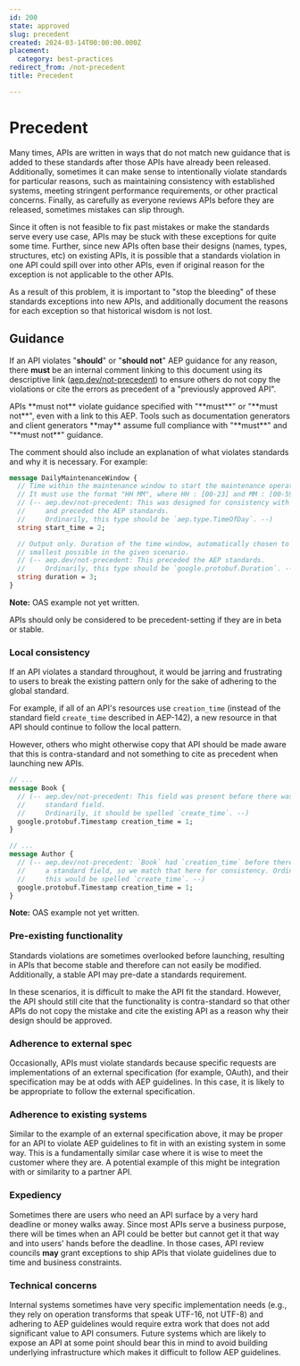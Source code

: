 ```yaml
---
id: 200
state: approved
slug: precedent
created: 2024-03-14T00:00:00.000Z
placement:
  category: best-practices
redirect_from: /not-precedent
title: Precedent

--- 
```


# Precedent

Many times, APIs are written in ways that do not match new guidance that is
added to these standards after those APIs have already been released.
Additionally, sometimes it can make sense to intentionally violate standards
for particular reasons, such as maintaining consistency with established
systems, meeting stringent performance requirements, or other practical
concerns. Finally, as carefully as everyone reviews APIs before they are
released, sometimes mistakes can slip through.

Since it often is not feasible to fix past mistakes or make the standards serve
every use case, APIs may be stuck with these exceptions for quite some time.
Further, since new APIs often base their designs (names, types, structures,
etc) on existing APIs, it is possible that a standards violation in one API
could spill over into other APIs, even if original reason for the exception is
not applicable to the other APIs.

As a result of this problem, it is important to "stop the bleeding" of these
standards exceptions into new APIs, and additionally document the reasons for
each exception so that historical wisdom is not lost.

## Guidance

If an API violates "**should**" or "**should not**" AEP guidance for any
reason, there **must** be an internal comment linking to this document using
its descriptive link ([aep.dev/not-precedent]()) to ensure others do not copy
the violations or cite the errors as precedent of a "previously approved API".

<Aside type="caution" title="Important">
  APIs **must not** violate guidance specified with "**must**" or
  "**must not**", even with a link to this AEP. Tools such as documentation
  generators and client generators **may** assume full compliance with "**must**"
  and "**must not**" guidance.
</Aside>

The comment should also include an explanation of what violates standards and
why it is necessary. For example:


<Tabs>
  <TabItem label="Protocol Buffers">
  
  
  ```proto
  message DailyMaintenanceWindow {
    // Time within the maintenance window to start the maintenance operations.
    // It must use the format "HH MM", where HH : [00-23] and MM : [00-59] GMT.
    // (-- aep.dev/not-precedent: This was designed for consistency with crontab,
    //     and preceded the AEP standards.
    //     Ordinarily, this type should be `aep.type.TimeOfDay`. --)
    string start_time = 2;
  
    // Output only. Duration of the time window, automatically chosen to be
    // smallest possible in the given scenario.
    // (-- aep.dev/not-precedent: This preceded the AEP standards.
    //     Ordinarily, this type should be `google.protobuf.Duration`. --)
    string duration = 3;
  }
  ```
  
  
  </TabItem>
  <TabItem label="OpenAPI 3.0">
  
  
  **Note:** OAS example not yet written.
  
  
  </TabItem>
</Tabs>
    

<Aside type="caution" title="Important">
  APIs should only be considered to be precedent-setting if they
  are in beta or stable.
</Aside>

### Local consistency

If an API violates a standard throughout, it would be jarring and frustrating
to users to break the existing pattern only for the sake of adhering to the
global standard.

For example, if all of an API's resources use `creation_time` (instead of the
standard field `create_time` described in AEP-142), a new resource in that API
should continue to follow the local pattern.

However, others who might otherwise copy that API should be made aware that
this is contra-standard and not something to cite as precedent when launching
new APIs.


<Tabs>
  <TabItem label="Protocol Buffers">
  
  
  ```proto
  // ...
  message Book {
    // (-- aep.dev/not-precedent: This field was present before there was a
    //     standard field.
    //     Ordinarily, it should be spelled `create_time`. --)
    google.protobuf.Timestamp creation_time = 1;
  }
  
  // ...
  message Author {
    // (-- aep.dev/not-precedent: `Book` had `creation_time` before there was
    //     a standard field, so we match that here for consistency. Ordinarily,
    //     this would be spelled `create_time`. --)
    google.protobuf.Timestamp creation_time = 1;
  }
  ```
  
  
  </TabItem>
  <TabItem label="OpenAPI 3.0">
  
  
  **Note:** OAS example not yet written.
  
  
  </TabItem>
</Tabs>
    

### Pre-existing functionality

Standards violations are sometimes overlooked before launching, resulting in
APIs that become stable and therefore can not easily be modified. Additionally,
a stable API may pre-date a standards requirement.

In these scenarios, it is difficult to make the API fit the standard. However,
the API should still cite that the functionality is contra-standard so that
other APIs do not copy the mistake and cite the existing API as a reason why
their design should be approved.

### Adherence to external spec

Occasionally, APIs must violate standards because specific requests are
implementations of an external specification (for example, OAuth), and their
specification may be at odds with AEP guidelines. In this case, it is likely to
be appropriate to follow the external specification.

### Adherence to existing systems

Similar to the example of an external specification above, it may be proper for
an API to violate AEP guidelines to fit in with an existing system in some way.
This is a fundamentally similar case where it is wise to meet the customer
where they are. A potential example of this might be integration with or
similarity to a partner API.

### Expediency

Sometimes there are users who need an API surface by a very hard deadline or
money walks away. Since most APIs serve a business purpose, there will be times
when an API could be better but cannot get it that way and into users' hands
before the deadline. In those cases, API review councils **may** grant
exceptions to ship APIs that violate guidelines due to time and business
constraints.

### Technical concerns

Internal systems sometimes have very specific implementation needs (e.g., they
rely on operation transforms that speak UTF-16, not UTF-8) and adhering to AEP
guidelines would require extra work that does not add significant value to API
consumers. Future systems which are likely to expose an API at some point
should bear this in mind to avoid building underlying infrastructure which
makes it difficult to follow AEP guidelines.
